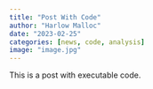 ```yaml
---
title: "Post With Code"
author: "Harlow Malloc"
date: "2023-02-25"
categories: [news, code, analysis]
image: "image.jpg"
---
```


This is a post with executable code.
